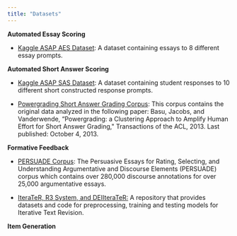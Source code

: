 ```yaml
---
title: "Datasets"
---
```


**Automated Essay Scoring**

-   [Kaggle ASAP AES Dataset](https://www.kaggle.com/c/asap-aes): A dataset containing essays to 8 different essay prompts.

**Automated Short Answer Scoring**

-   [Kaggle ASAP SAS Dataset](https://www.kaggle.com/c/asap-sas/): A dataset containing student responses to 10 different short constructed response prompts.

-   [Powergrading Short Answer Grading Corpus](https://www.microsoft.com/en-us/download/details.aspx?id=52397): This corpus contains the original data analyzed in the following paper: Basu, Jacobs, and Vanderwende, "Powergrading: a Clustering Approach to Amplify Human Effort for Short Answer Grading,\" Transactions of the ACL, 2013. Last published: October 4, 2013.

**Formative Feedback**

-   [PERSUADE Corpus](https://github.com/scrosseye/PERSUADE_corpus): The Persuasive Essays for Rating, Selecting, and Understanding Argumentative and Discourse Elements (PERSUADE) corpus which contains over 280,000 discourse annotations for over 25,000 argumentative essays.

-   [IteraTeR, R3 System, and DEIIteraTeR:](https://github.com/vipulraheja/iterater) A repository that provides datasets and code for preprocessing, training and testing models for Iterative Text Revision.

**Item Generation**
